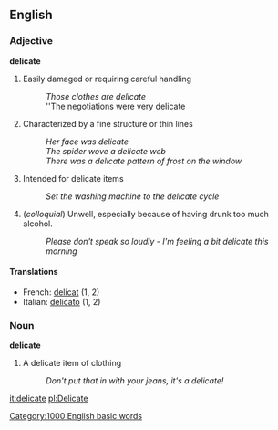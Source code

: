==English==
=== Adjective ===
'''delicate'''

# Easily damaged or requiring careful handling
#: ''Those clothes are delicate''
#: ''The negotiations were very delicate
# Characterized by a fine structure or thin lines
#: ''Her face was delicate''
#: ''The spider wove a delicate web''
#: ''There was a delicate pattern of frost on the window''
# Intended for delicate items
#: ''Set the washing machine to the delicate cycle''
# (''colloquial'') Unwell, especially because of having drunk too much alcohol.
#: ''Please don't speak so loudly - I'm feeling a bit delicate this morning''

====Translations====
*French: [[delicat]] (1, 2)
*Italian: [[delicato]] (1, 2)

=== Noun ===
'''delicate'''

# A delicate item of clothing
#: ''Don't put that in with your jeans, it's a delicate!''

[[it:delicate]]
[[pl:Delicate]]
[[Category:1000 English basic words]]